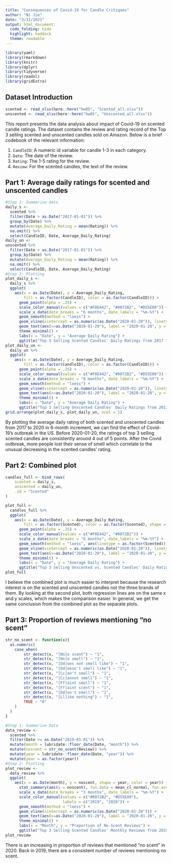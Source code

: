 ```yaml
---
title: "Consequences of Covid-19 for Candle Critiques"
author: "Ni Jie"
date: "3/31/2021"
output: html_document:
  code_folding: hide
  highlight: haddock
  theme: readable
---
```


```r
library(yaml)
library(rmarkdown)
library(knitr)
library(dplyr)
library(tidyverse)
library(readxl)
library(gridExtra)
```


## Dataset Introduction

```r
scented <- read_xlsx(here::here("hw05", "Scented_all.xlsx"))
unscented <- read_xlsx(here::here("hw05", "Unscented_all.xlsx"))
```

This report presents the data analysis about impact of Covid-19 on scented candle ratings. The dataset contains the review and rating record of the Top 3 selling scented and unscented candles sold on Amazon. Below is a brief codebook of the relevant information: 

  1. `CandleID`: A numeric id variable for candle 1-3 in each category.
  2. `Date`: The date of the review.
  3. `Rating`: The 1-5 rating for the review.
  4. `Review`: For the scented candles, the text of the review.


## Part 1: Average daily ratings for scented and unscented candles

```r
#Step 1: Summarize data
daily_s <-
  scented %>%
  filter(Date > as.Date("2017-01-01")) %>%
  group_by(Date) %>%
  mutate(Average_Daily_Rating = mean(Rating)) %>% 
  na.omit() %>%
  select(CandleID, Date, Average_Daily_Rating)
daily_un <-
unscented %>%
  filter(Date > as.Date("2017-01-01")) %>%
  group_by(Date) %>%
  mutate(Average_Daily_Rating = mean(Rating)) %>% 
  na.omit() %>%
  select(CandleID, Date, Average_Daily_Rating)
#Step 2: Plotting
plot_daily_s <-
  daily_s %>%
  ggplot(
    aes(x = as.Date(Date), y = Average_Daily_Rating, 
        fill = as.factor(CandleID), color = as.factor(CandleID))) +
      geom_point(alpha = .25) +
      scale_color_manual(values = c("#F0E442", "#0072B2", "#D55E00")) + 
      scale_x_date(date_breaks = "6 months", date_labels = "%m-%Y") +
      geom_smooth(method = "loess") +
      geom_vline(xintercept = as.numeric(as.Date("2020-01-20")), linetype = "dotted") + 
      geom_text(aes(x=as.Date("2020-01-20"), label = "2020-01-20", y = 1)) + 
      theme_minimal() + 
      labs(x = "Date", y = "Average Daily Rating") + 
      ggtitle("Top 3 Selling Scented Candles' Daily Ratings from 2017 to 2020")
plot_daily_un <- 
  daily_un %>%
  ggplot(
    aes(x = as.Date(Date), y = Average_Daily_Rating, 
        fill = as.factor(CandleID), color = as.factor(CandleID))) +
      geom_point(alpha = .25) +
      scale_color_manual(values = c("#F0E442", "#0072B2", "#D55E00")) + 
      scale_x_date(date_breaks = "6 months", date_labels = "%m-%Y") +
      geom_smooth(method = "loess") +
      geom_vline(xintercept = as.numeric(as.Date("2020-01-20")), linetype = "dotted") +
      geom_text(aes(x=as.Date("2020-01-20"), label = "2020-01-20", y = 1)) + 
      theme_minimal() + 
      labs(x = "Date", y = "Average Daily Rating") + 
      ggtitle("Top 3 Selling Unscented Candles' Daily Ratings from 2017 to 2020")
grid.arrange(plot_daily_s, plot_daily_un, ncol = 1)
```

By plotting the average daily rating of both scented and unscented candles from 2017 to 2020 in 6-month increment, 
we can find the effect of Covid-19's outbreak in the US. Before 2020-01-20, the ratings of top 3 selling scented candles are 
consistently around 4 out of 5 points. After the Covid outbreak, more people lost their sense of smell which correlate to the 
unusual decreasing in the scented candles' rating.


## Part 2: Combined plot

```r
candles_full <- bind_rows(
	scented = daily_s, 
	unscented = daily_un, 
	.id = "Scented"
)
```

```r
plot_full <-
  candles_full %>%
  ggplot(
    aes(x = as.Date(Date), y = Average_Daily_Rating, 
        fill = as.factor(Scented), color = as.factor(Scented), shape = as.factor(Scented))) +
      geom_point(alpha = .25) +
      scale_color_manual(values = c("#F0E442", "#0072B2")) + 
      scale_x_date(date_breaks = "6 months", date_labels = "%m-%Y") + 
      geom_smooth(method = "loess", aes(linetype = as.factor(Scented))) + 
      geom_vline(xintercept = as.numeric(as.Date("2020-01-20")), linetype = "dotted") +
      geom_text(aes(x=as.Date("2020-01-20"), label = "2020-01-20", y = 1)) + 
      theme_minimal() + 
      labs(x = "Date", y = "Average Daily Rating") + 
      ggtitle("Top 3 Selling Unscented vs. Scented Candles' Daily Ratings from 2017 to 2020")
plot_full
```

I believe the combined plot is much easier to interpret because the research interest is on the scented and unscented 
candles not the three brands of them. By looking at the second plot, both regression lines are on the same x and y scales, 
which makes the comparison easier. In general, we get the same conclusion from the combined plot as the separate plots.


## Part 3: Proportion of reviews mentioning "no scent"

```r
str_no_scent <- function(x){
  as.numeric(
  	case_when(
  		str_detect(x, "[Nn]o scent") ~ "1", 
  		str_detect(x, "[Nn]o smell") ~ "1",
  		str_detect(x, "[Dd]oes not smell like") ~ "1",
  		str_detect(x, "[Dd]oesn't smell like") ~ "1",
  		str_detect(x, "[Cc]an't smell") ~ "1",
  		str_detect(x, "[Cc]annot smell") ~ "1",
  		str_detect(x, "[Ff]aint smell") ~ "1",
  		str_detect(x, "[Ff]aint scent") ~ "1",
  		str_detect(x, "[Dd]on't smell") ~ "1",
  		str_detect(x, "[Ll]ike nothing") ~ "1",
  		TRUE ~ "0"
  	)
  )
}
```

```r
#Step 1: Summarize Data
data_review <- 
  scented %>% 
  filter(Date >= as.Date("2019-01-01")) %>%
  mutate(month = lubridate::floor_date(Date, "month")) %>%
  mutate(noscent = str_no_scent(Review)) %>%
  mutate(year = lubridate::floor_date(Date, "year")) %>%
  mutate(year = as.factor(year))
#Step 2: Plotting
plot_review <-
  data_review %>%
  ggplot(
    aes(x = as.Date(month), y = noscent, shape = year, color = year)) + 
      stat_summary(aes(y = noscent), fun.data = mean_cl_normal, fun.args = list(conf.int = .80)) + 
      scale_x_date(date_breaks = "3 months", date_labels = "%m-%Y") + 
      scale_color_manual(values = c("#0072B2", "#D55E00"),
                         labels = c("2019", "2020")) + 
      geom_smooth(method = "loess") + 
      geom_vline(xintercept = as.numeric(as.Date("2020-01-20"))) +
      geom_text(aes(x=as.Date("2020-01-20"), label = "2020-01-20", y = 0.25)) + 
      theme_minimal() + 
      labs(x = "Month", y = "Proportion of No-Scent Reviews") + 
      ggtitle("Top 3 Selling Scented Candles' Monthly Reviews from 2019 to 2020")
plot_review
```

There is an increasing in proportion of reviews that mentioned "no scent" in 2020. Back in 2019, there are a consistent number 
of reviews mentioning no scent.
